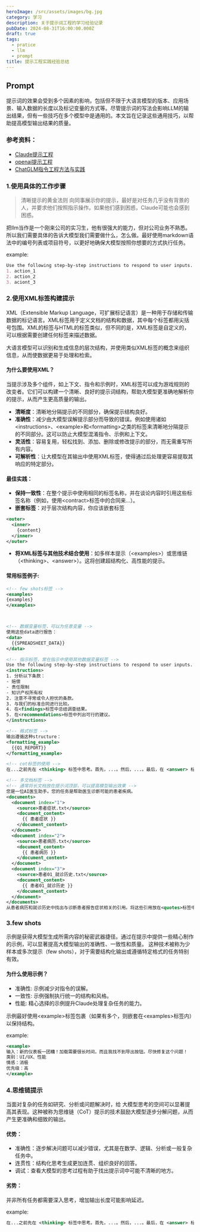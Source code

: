 ```yaml
---
heroImage: /src/assets/images/bg.jpg
category: 学习
description: 关于提示词工程的学习经验记录
pubDate: 2024-08-31T16:00:00.000Z
draft: true
tags:
  - pratice
  - llm
  - prompt
title: 提示工程实践经验总结
---
```


## Prompt

提示词的效果会受到多个因素的影响，包括但不限于大语言模型的版本、应用场景、输入数据的长度以及标记变量的方式等。尽管提示词的写法会影响LLM的输出结果，但有一些技巧在多个模型中是通用的。本文旨在记录这些通用技巧，以帮助提高模型输出结果的质量。

### 参考资料：

* [Claude提示工程](https://docs.anthropic.com/zh-CN/docs/build-with-claude/prompt-engineering/overview)
* [openai提示工程](https://platform.openai.com/docs/guides/prompt-engineering)
* [ChatGLM指令工程方法与实践](https://www.bilibili.com/video/BV1fw4m1k7Ea/?spm_id_from=333.1365.top_right_bar_window_custom_collection.content.click\&vd_source=6e29cbb374a8b5e5f6affc7894de614a)

### 1.使用具体的工作步骤

> 清晰提示的黄金法则
> 向同事展示你的提示，最好是对任务几乎没有背景的人，并要求他们按照指示操作。如果他们感到困惑，Claude可能也会感到困惑。

把llm当作是一个刚来公司的实习生，他有很强大的能力，但对公司业务不熟悉。所以我们需要具体的告诉大模型我们需要做什么，怎么做。最好使用markdown语法中的编号列表或项目符号，以更好地确保大模型按照你想要的方式执行任务。

example:

```markdown
Use the following step-by-step instructions to respond to user inputs.
1. action_1
2. action_2
3. aciont_3
```

### 2.使用XML标签构建提示

XML（Extensible Markup Language，可扩展标记语言）是一种用于存储和传输数据的标记语言。XML标签用于定义文档的结构和数据，其中每个标签都用尖括号包围。XML的标签与HTML的标签类似，但不同的是，XML标签是自定义的，可以根据需要创建任何标签来描述数据。

大语言模型可以识别和生成信息的层次结构，并使用类似XML标签的概念来组织信息，从而使数据更易于处理和检索。

#### 为什么要使用XML？

当提示涉及多个组件，如上下文、指令和示例时，XML标签可以成为游戏规则的改变者。它们可以构建一个清晰、良好的提示词结构，帮助大模型更准确地解析你的提示，从而产生更高质量的输出。

* **清晰度**：清晰地分隔提示的不同部分，确保提示结构良好。
* **准确性**：减少由大模型误解提示部分而导致的错误。例如使用诸如\<instructions>、\<example>和\<formatting>之类的标签来清晰地分隔提示的不同部分。这可以防止大模型混淆指令、示例和上下文。
* **灵活性**：容易复用，轻松找到、添加、删除或修改提示的部分，而无需重写所有内容。
* **可解析性**：让大模型在其输出中使用XML标签，使得通过后处理更容易提取其响应的特定部分。

#### 最佳实践：

* **保持一致性**：在整个提示中使用相同的标签名称，并在谈论内容时引用这些标签名称（例如，使用\<contract>标签中的合同来...）。
* **嵌套标签**：对于层次结构内容，你应该嵌套标签

```xml
<outer>
  <inner>
    {content}
  </inner>
</outer>
```

* **将XML标签与其他技术结合使用**：如多样本提示（\<examples>）或思维链（\<thinking>、\<answer>）。这将创建超结构化、高性能的提示。

#### 常用标签例子:

```xml
<!-- few shots标签 -->
<examples>
{examples}
</examples>



<!-- 数据变量标签，可以为任意变量 -->
使用这些data进行报告：
<data>
  {{SPREADSHEET_DATA}}
</data>

<!-- 指示标签，常在指示中使用其他数据变量标签 -->
Use the following step-by-step instructions to respond to user inputs.
<instructions>
1. 分析以下条款：
- 赔偿
- 责任限制
- 知识产权所有权
2. 注意不寻常或令人担忧的条款。
3. 与我们的标准合同进行比较。
4. 在<findings>标签中总结调查结果。
5. 在<recommendations>标签中列出可行的建议。
</instructions>

<!-- 格式标签 -->
输出遵循这种structure：
<formatting_example>
  {{Q1_REPORT}}
</formatting_example>

<!-- cot标签的使用 -->
在...之前先在 <thinking> 标签中思考。首先，...。然后，...。最后，在 <answer> 标签中使用你的分析...。

<!-- 多文档标签 -->
<!-- 通常将长文档放在提示词顶部，可以提高模型输出效果 -->
您是一位AI医生助手。您的任务是帮助医生诊断可能的患者疾病。
<documents>
  <document index="1">
    <source>患者症状.txt</source>
    <document_content>
      {{ 患者症状 }}
    </document_content>
  </document>
  <document index="2">
    <source>患者病历.txt</source>
    <document_content>
      {{ 患者病历 }}
    </document_content>
  </document>
  <document index="3">
    <source>患者01_就诊历史.txt</source>
    <document_content>
      {{ 患者01_就诊历史 }}
    </document_content>
  </document>
</documents>
从患者病历和就诊历史中找出与诊断患者报告症状相关的引用。将这些引用放在<quotes>标签中。然后，根据这些引用，列出所有有助于医生诊断患者症状的信息。将您的诊断信息放在<info>标签中。

```

### 3.few shots

示例是获得大模型生成所需内容的秘密武器捷径。通过在提示中提供一些精心制作的示例，可以显著提高大模型输出的准确性、一致性和质量。 这种技术被称为少样本或多次提示（few shots），对于需要结构化输出或遵循特定格式的任务特别有效。

#### 为什么使用示例？

* 准确性: 示例减少对指令的误解。
* 一致性: 示例强制执行统一的结构和风格。
* 性能: 精心选择的示例提升Claude处理复杂任务的能力。

示例最好使用\<example>标签包裹（如果有多个，则嵌套在\<examples>标签内）以保持结构。

example:

```xml
<example>
输入：新的仪表板一团糟！加载需要很长时间，而且我找不到导出按钮。尽快修复这个问题！
类别：UI/UX、性能
情感：消极
优先级：高
</example>
```

### 4.思维链提示

当面对复杂的任务如研究、分析或问题解决时，给 大模型思考的空间可以显著提高其表现。这种被称为思维链（CoT）提示的技术鼓励大模型逐步分解问题，从而产生更准确和细致的输出。

#### 优势：

* 准确性：逐步解决问题可以减少错误，尤其是在数学、逻辑、分析或一般复杂任务中。
* 连贯性：结构化思考生成更加连贯、组织良好的回答。
* 调试：查看大模型的思考过程有助于找出提示词中可能不清晰的地方。

#### 劣势：

并非所有任务都需要深入思考，增加输出长度可能影响延迟。

example:

```xml
在...之前先在 <thinking> 标签中思考。首先，...。然后，...。最后，在 <answer> 标签中使用你的分析...。
```

